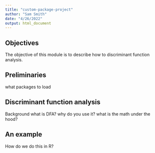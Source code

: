 ```yaml
---
title: "custom-package-project"
author: "Sam Smith"
date: "4/26/2022"
output: html_document
---
```


## Objectives

 The objective of this module is to describe how to discriminant function analysis.
 
## Preliminaries

 what packages to load
 
## Discriminant function analysis

Background
what is DFA?
why do you use it?
what is the math under the hood?

## An example 
How do we do this in R?